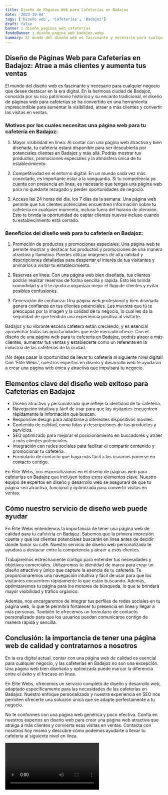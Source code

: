 ```yaml
---
title: Diseño de Páginas Web para Cafeterías en Badajoz
date: '2023-10-04'
tags: ['Diseño web', 'Cafeterías', 'Badajoz']
draft: false
banner : diseño_paginas_web_cafeterías
fondoBanner : diseño_pagina_web_badajoz.webp
summary: El mundo del diseño web es fascinante y necesario para cualquier negocio que desee destacar en la era digital. En la hermosa ciudad de Badajoz, conocida por su rico patrimonio histórico y su encanto tradicional, el diseño de páginas web para cafeterías se ha convertido en una herramienta imprescindible para aumentar la visibilidad, atraer a más clientes y convertir las visitas en ventas.
---
```


## Diseño de Páginas Web para Cafeterías en Badajoz: Atrae a más clientes y aumenta tus ventas

El mundo del diseño web es fascinante y necesario para cualquier negocio que desee destacar en la era digital. En la hermosa ciudad de Badajoz, conocida por su rico patrimonio histórico y su encanto tradicional, el diseño de páginas web para cafeterías se ha convertido en una herramienta imprescindible para aumentar la visibilidad, atraer a más clientes y convertir las visitas en ventas.

### Motivos por los cuales necesitas una página web para tu cafetería en Badajoz:

1. Mayor visibilidad en línea: Al contar con una página web atractiva y bien diseñada, tu cafetería estará disponible para ser descubierta por potenciales clientes en Badajoz y más allá. Podrás mostrar tus productos, promociones especiales y la atmósfera única de tu establecimiento.

2. Competitividad en el entorno digital: En un mundo cada vez más conectado, es importante estar a la vanguardia. Si tu competencia ya cuenta con presencia en línea, es necesario que tengas una página web para no quedarte rezagado y perder oportunidades de negocio.

3. Acceso las 24 horas del día, los 7 días de la semana: Una página web permite que tus clientes potenciales encuentren información sobre tu cafetería en cualquier momento, incluso fuera del horario de atención. Esto te brinda la oportunidad de captar clientes nuevos incluso cuando tu establecimiento está cerrado.

### Beneficios del diseño web para tu cafetería en Badajoz:

1. Promoción de productos y promociones especiales: Una página web te permite mostrar y destacar tus productos y promociones de una manera atractiva y llamativa. Puedes utilizar imágenes de alta calidad y descripciones detalladas para despertar el interés de tus visitantes y animarlos a visitar tu establecimiento.

2. Reservas en línea: Con una página web bien diseñada, tus clientes podrán realizar reservas de forma sencilla y rápida. Esto les brinda comodidad y a ti te ayuda a organizar mejor el flujo de clientes y evitar posibles confusiones.

3. Generación de confianza: Una página web profesional y bien diseñada genera confianza en tus clientes potenciales. Les muestra que tú te preocupas por la imagen y la calidad de tu negocio, lo cual les da la seguridad de que tendrán una experiencia positiva al visitarte.

Badajoz y su vibrante escena cafetera están creciendo, y es esencial aprovechar todas las oportunidades que este mercado ofrece. Con el diseño de una página web para tu cafetería en Badajoz, podrás atraer a más clientes, aumentar tus ventas y establecerte como un referente en la industria de las cafeterías de la ciudad.

¡No dejes pasar la oportunidad de llevar tu cafetería al siguiente nivel digital! Con 'Élite Webs', nuestros expertos en diseño y desarrollo web te ayudarán a crear una página web única y atractiva que impulsará tu negocio.

<GifSeo />

<Cta />

## Elementos clave del diseño web exitoso para Cafeterías en Badajoz

- Diseño atractivo y personalizado que refleje la identidad de tu cafetería.
- Navegación intuitiva y fácil de usar para que los visitantes encuentren rápidamente la información que buscan.
- Responsive design para adaptarse a diferentes dispositivos móviles.
- Contenido de calidad, como fotos y descripciones de tus productos y servicios.
- SEO optimizado para mejorar el posicionamiento en buscadores y atraer a más clientes potenciales.
- Integración con redes sociales para facilitar el compartir contenido y promocionar tu cafetería.
- Formulario de contacto que haga más fácil a los usuarios ponerse en contacto contigo.

En Élite Webs, nos especializamos en el diseño de páginas web para cafeterías en Badajoz que incluyen todos estos elementos clave. Nuestro equipo de expertos en diseño y desarrollo web se asegurará de que tu página sea atractiva, funcional y optimizada para convertir visitas en ventas.

## Cómo nuestro servicio de diseño web puede ayudar

En Élite Webs entendemos la importancia de tener una página web de calidad para tu cafetería en Badajoz. Sabemos que la primera impresión cuenta y que los clientes potenciales buscarán en línea antes de decidir dónde tomar su café. Nuestro servicio de diseño web personalizado te ayudará a destacar entre la competencia y atraer a esos clientes.

Trabajaremos estrechamente contigo para entender tus necesidades y objetivos comerciales. Utilizaremos tu identidad de marca para crear un diseño atractivo y único que capture la esencia de tu cafetería. Te proporcionaremos una navegación intuitiva y fácil de usar para que los visitantes encuentren rápidamente lo que están buscando. Además, optimizaremos tu página para los motores de búsqueda, lo que te brindará mayor visibilidad y tráfico orgánico.

Además, nos encargaremos de integrar tus perfiles de redes sociales en tu página web, lo que te permitirá fortalecer tu presencia en línea y llegar a más personas. También te ofrecemos un formulario de contacto personalizado para que los usuarios puedan comunicarse contigo de manera rápida y sencilla.

## Conclusión: la importancia de tener una página web de calidad y contratarnos a nosotros

En la era digital actual, contar con una página web de calidad es esencial para cualquier negocio, y las cafeterías en Badajoz no son una excepción. Una página web bien diseñada y optimizada puede marcar la diferencia entre el éxito y el fracaso en línea.

En Élite Webs, ofrecemos un servicio completo de diseño y desarrollo web, adaptado específicamente para las necesidades de las cafeterías en Badajoz. Nuestro enfoque personalizado y nuestra experiencia en SEO nos permiten ofrecerte una solución única que se adapte perfectamente a tu negocio.

No te conformes con una página web genérica y poco efectiva. Confía en nuestros expertos en diseño web para crear una página web atractiva que atraiga a más clientes y convierta esas visitas en ventas. Contacta con nosotros hoy mismo y descubre cómo podemos ayudarte a llevar tu cafetería al siguiente nivel en línea.

<Video />

<CtaBot job='Cafeterías' city='Badajoz'/>

<Gmaps query='Badajoz+españa+maps' />